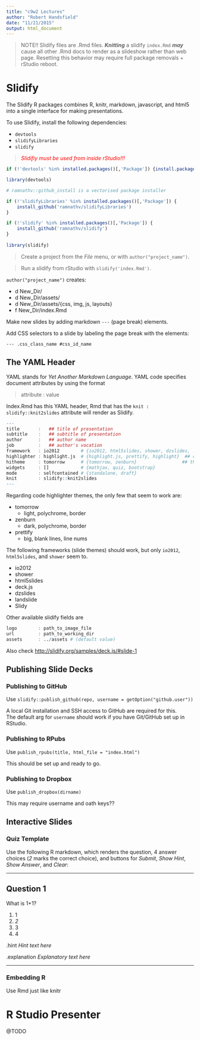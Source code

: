 ```yaml
---
title: "c9w2 Lectures"
author: "Robert Handsfield"
date: "11/21/2015"
output: html_document
---
```

<style>
	div { background-color: #b4b9ff;}
</style>

> NOTE!! Slidify files are .Rmd files. ___Knitting___ a slidify `index.Rmd` ___may___ cause all other .Rmd docs to render as a slideshow rather than web page. Resetting this behavior may require full package removals + rStudio reboot.


# Slidify

The Slidify R packages combines R, knitr, markdown, javascript, and html5 into a single interface for making presentations.

To use Slidify, install the following dependencies:

* `devtools`
* `slidifyLibraries`
* `slidify`

>  <font color='red'> _Slidifiy must be used from inside rStudio!!!_ </font>

```r

if (!'devtools' %in% installed.packages()[,'Package']) {install.packages('devtools')}

library(devtools)

# ramnathv::github_install is a vectorised package installer

if (!'slidifyLibraries' %in% installed.packages()[,'Package']) {
	install_github('ramnathv/slidifyLibraries')
}

if (!'slidify' %in% installed.packages()[,'Package']) {
	install_github('ramnathv/slidify')
}
 
library(slidify)
```

> Create a project from the _File_ menu, or with `author("project_name")`.  

> Run a slidify from rStudio with `slidify('index.Rmd')`. 

`author("project_name")` creates:

* d New_Dir/
* d New_Dir/assets/
* d New_Dir/assets/{css, img, js, layouts}
* f New_Dir/index.Rmd

Make new slides by adding markdown `---` (page break) elements.

Add CSS selectors to a slide by labeling the page break with the elements:

`--- .css_class_name #css_id_name`

## The YAML Header

YAML stands for _Yet Another Markdown Language_. YAML code specifies document attributes by using the format

> attribute : value

Index.Rmd has this YAML header, Rmd that has the `knit : slidify::knit2slides` attribute will render as Slidify.
```r
---
title       :   ## title of presentation
subtitle    :   ## subtitle of presentation
author      :   ## author name
job         :   ## author's vocation
framework   : io2012        # {io2012, html5slides, shower, dzslides, ...}
highlighter : highlight.js  # {highlight.js, prettify, highlight}  ## code highlighter
hitheme     : tomorrow      # {tomorrow, zenburn}                 ## theme for code highlighter
widgets     : []            # {mathjax, quiz, bootstrap}
mode        : selfcontained # {standalone, draft}
knit        : slidify::knit2slides
---
```

Regarding code highlighter themes, the only few that seem to work are:

* tomorrow
	+ light, polychrome, border
* zenburn
	+ dark, polychrome, border
* prettify
	+ big, blank lines, line nums

The following frameworks (slide themes) should work, but only `io2012`, `html5slides`, and `shower` seem to.

* io2012
* shower
* html5slides
* deck.js
* dzslides
* landslide
* Slidy

Other available slidify fields are 
```r
logo        : path_to_image_file
url         : path_to_working_dir
assets      : ../assets # (default value)

```

Also check [http://slidify.org/samples/deck.js/#slide-1]("http://slidify.org/samples/deck.js/#slide-1")

## Publishing Slide Decks

### Publishing to GitHub

Use `slidify::publish_github(repo, username = getOption("github.user"))`

A local Git installation and SSH access to GitHub are required for this.  
The default arg for `username` should work if you have Git/GitHub set up in RStudio.

### Publishing to RPubs

Use `publish_rpubs(title, html_file = "index.html")`

This should be set up and ready to go.


### Publishing to Dropbox

Use `publish_dropbox(dirname)`

This may require username and oath keys??


## Interactive Slides

### Quiz Template

Use the following R markdown, which renders the question, 4 answer choices (_2_ marks the correct choice), and buttons for _Submit_, _Show Hint_, _Show Answer_, and _Clear_:

--- 

## Question 1

What is 1+1?

1. 1
2. _2_
3. 3
4. 4

.hint _Hint text here_

.explanation _Explanatory text here_

---

### Embedding R

Use Rmd just like knitr


# R Studio Presenter

@TODO






